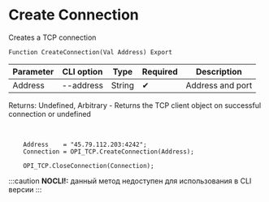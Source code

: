 ﻿---
sidebar_position: 1
---


# Create Connection 
 Creates a TCP connection



`Function CreateConnection(Val Address) Export`

  | Parameter | CLI option | Type | Required | Description |
  |-|-|-|-|-|
  | Address | --address | String | &#x2714; | Address and port |

  
  Returns:  Undefined, Arbitrary - Returns the TCP client object on successful connection or undefined

<br/>




```bsl title="1C:Enterprise/OneScript code example"
    Address    = "45.79.112.203:4242";
    Connection = OPI_TCP.CreateConnection(Address);

    OPI_TCP.CloseConnection(Connection);
```
 
:::caution
**NOCLI!:** данный метод недоступен для использования в CLI версии
:::
<br/>



